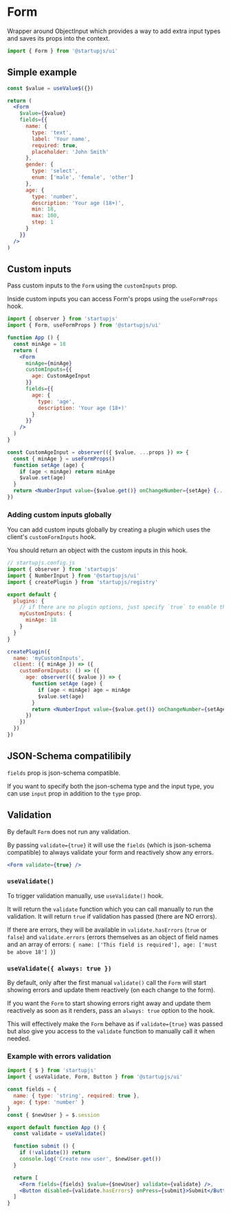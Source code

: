 
# Form

Wrapper around ObjectInput which provides a way to add extra input types and saves its props into the context.

```jsx
import { Form } from '@startupjs/ui'
```

## Simple example

```jsx example
const $value = useValue$({})

return (
  <Form
    $value={$value}
    fields={{
      name: {
        type: 'text',
        label: 'Your name',
        required: true,
        placeholder: 'John Smith'
      },
      gender: {
        type: 'select',
        enum: ['male', 'female', 'other']
      },
      age: {
        type: 'number',
        description: 'Your age (18+)',
        min: 18,
        max: 100,
        step: 1
      }
    }}
  />
)
```

## Custom inputs

Pass custom inputs to the `Form` using the `customInputs` prop.

Inside custom inputs you can access Form's props using the `useFormProps` hook.

```jsx
import { observer } from 'startupjs'
import { Form, useFormProps } from '@startupjs/ui'

function App () {
  const minAge = 18
  return (
    <Form
      minAge={minAge}
      customInputs={{
        age: CustomAgeInput
      }}
      fields={{
        age: {
          type: 'age',
          description: 'Your age (18+)'
        }
      }}
    />
  )
}

const CustomAgeInput = observer(({ $value, ...props }) => {
  const { minAge } = useFormProps()
  function setAge (age) {
    if (age < minAge) return minAge
    $value.set(age)
  }
  return <NumberInput value={$value.get()} onChangeNumber={setAge} {...props} />
})
```

### Adding custom inputs globally

You can add custom inputs globally by creating a plugin which uses the client's `customFormInputs` hook.

You should return an object with the custom inputs in this hook.

```jsx
// startupjs.config.js
import { observer } from 'startupjs'
import { NumberInput } from '@startupjs/ui'
import { createPlugin } from 'startupjs/registry'

export default {
  plugins: {
    // if there are no plugin options, just specify `true` to enable the plugin.
    myCustomInputs: {
      minAge: 18
    }
  }
}

createPlugin({
  name: 'myCustomInputs',
  client: ({ minAge }) => ({
    customFormInputs: () => ({
      age: observer(({ $value }) => {
        function setAge (age) {
          if (age < minAge) age = minAge
          $value.set(age)
        }
        return <NumberInput value={$value.get()} onChangeNumber={setAge} />
      })
    })
  })
})
```

## JSON-Schema compatilibily

`fields` prop is json-schema compatible.

If you want to specify both the json-schema type and the input type, you can use `input` prop in addition to the `type` prop.

## Validation

By default `Form` does not run any validation.

By passing `validate={true}` it will use the `fields` (which is json-schema compatible) to always validate your form and reactively show any errors.

```jsx
<Form validate={true} />
```

### `useValidate()`

To trigger validation manually, use `useValidate()` hook.

It will return the `validate` function which you can call manually to run the validation. It will return `true` if validation has passed (there are NO errors).

If there are errors, they will be available in `validate.hasErrors` (`true` or `false`) and `validate.errors` (errors themselves as an object of field names and an array of errors: `{ name: ['This field is required'], age: ['must be above 18'] }`)

### `useValidate({ always: true })`

By default, only after the first manual `validate()` call the `Form` will start showing errors and update them reactively (on each change to the form).

If you want the `Form` to start showing errors right away and update them reactively as soon as it renders, pass an `always: true` option to the hook.

This will effectively make the `Form` behave as if `validate={true}` was passed but also give you access to the `validate` function to manually call it when needed.

### Example with errors validation

```jsx
import { $ } from 'startupjs'
import { useValidate, Form, Button } from '@startupjs/ui'

const fields = {
  name: { type: 'string', required: true },
  age: { type: 'number' }
}
const { $newUser } = $.session

export default function App () {
  const validate = useValidate()

  function submit () {
    if (!validate()) return
    console.log('Create new user', $newUser.get())
  }

  return [
    <Form fields={fields} $value={$newUser} validate={validate} />,
    <Button disabled={validate.hasErrors} onPress={submit}>Submit</Button>
  ]
}
```
